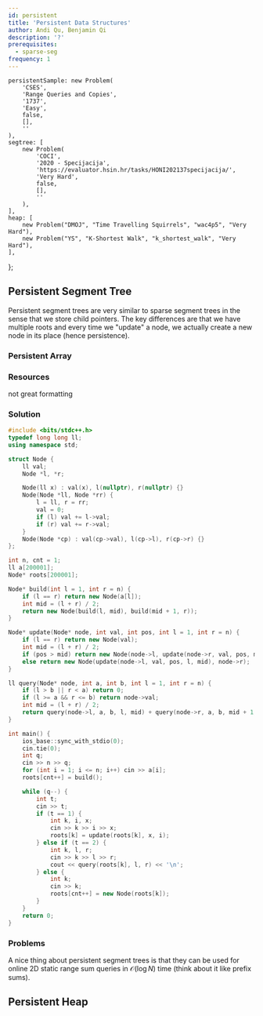```yaml
---
id: persistent
title: 'Persistent Data Structures'
author: Andi Qu, Benjamin Qi
description: '?'
prerequisites:
  - sparse-seg
frequency: 1
---
```




	persistentSample: new Problem(
		'CSES',
		'Range Queries and Copies',
		'1737',
		'Easy',
		false,
		[],
		''
	),
	segtree: [
		new Problem(
			'COCI',
			'2020 - Specijacija',
			'https://evaluator.hsin.hr/tasks/HONI202137specijacija/',
			'Very Hard',
			false,
			[],
			''
		),
	],
	heap: [
		new Problem("DMOJ", "Time Travelling Squirrels", "wac4p5", "Very Hard"),
		new Problem("YS", "K-Shortest Walk", "k_shortest_walk", "Very Hard"),
	],
};

## Persistent Segment Tree

Persistent segment trees are very similar to sparse segment trees in the sense that we store child pointers. The key differences are that we have multiple roots and every time we "update" a node, we actually create a new node in its place (hence persistence).

<FocusProblem problem={problems.persistentSample} />

### Persistent Array

<IncompleteSection />

### Resources

<Resources>
	<Resource source="oml1111" url="https://drive.google.com/file/d/0BwGLW04WRv0ITEZjRWlMSFc2bk0/view" title="PSeg Slides" starred></Resource>
	<Resource source="Anudeep2011" url="https://blog.anudeep2011.com/persistent-segment-trees-explained-with-spoj-problems/" title="PSegs w/ SPOJ">not great formatting</Resource>
</Resources>

<!-- - [Lazy Propogation](http://codeforces.com/blog/entry/47108?#comment-315047) -->

<IncompleteSection />

### Solution

<IncompleteSection />

<LanguageSection>

<CPPSection>

```cpp
#include <bits/stdc++.h>
typedef long long ll;
using namespace std;

struct Node {
    ll val;
    Node *l, *r;

    Node(ll x) : val(x), l(nullptr), r(nullptr) {}
    Node(Node *ll, Node *rr) {
        l = ll, r = rr;
        val = 0;
        if (l) val += l->val;
        if (r) val += r->val;
    }
    Node(Node *cp) : val(cp->val), l(cp->l), r(cp->r) {}
};

int n, cnt = 1;
ll a[200001];
Node* roots[200001];

Node* build(int l = 1, int r = n) {
    if (l == r) return new Node(a[l]);
    int mid = (l + r) / 2;
    return new Node(build(l, mid), build(mid + 1, r));
}

Node* update(Node* node, int val, int pos, int l = 1, int r = n) {
    if (l == r) return new Node(val);
    int mid = (l + r) / 2;
    if (pos > mid) return new Node(node->l, update(node->r, val, pos, mid + 1, r));
    else return new Node(update(node->l, val, pos, l, mid), node->r);
}

ll query(Node* node, int a, int b, int l = 1, int r = n) {
    if (l > b || r < a) return 0;
    if (l >= a && r <= b) return node->val;
    int mid = (l + r) / 2;
    return query(node->l, a, b, l, mid) + query(node->r, a, b, mid + 1, r);
}

int main() {
    ios_base::sync_with_stdio(0);
    cin.tie(0);
    int q;
    cin >> n >> q;
    for (int i = 1; i <= n; i++) cin >> a[i];
    roots[cnt++] = build();

    while (q--) {
        int t;
        cin >> t;
        if (t == 1) {
            int k, i, x;
            cin >> k >> i >> x;
            roots[k] = update(roots[k], x, i);
        } else if (t == 2) {
            int k, l, r;
            cin >> k >> l >> r;
            cout << query(roots[k], l, r) << '\n';
        } else {
            int k;
            cin >> k;
            roots[cnt++] = new Node(roots[k]);
        }
    }
    return 0;
}
```

</CPPSection>

</LanguageSection>

### Problems

A nice thing about persistent segment trees is that they can be used for online 2D static range sum queries in $\mathcal{O}(\log N)$ time (think about it like prefix sums).

<IncompleteSection />

## Persistent Heap

<Resources>
	<Resource source="Benq" title="Leftist Heap" url="https://github.com/bqi343/USACO/blob/master/Implementations/content/data-structures/LeftistHeap.h"> </Resource>
</Resources>

<Problems problems={problems.heap} />
